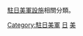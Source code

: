 [[駐日美軍|駐日美軍]][[軍事基地|設施]]相關分類。
{{Commonscat|Military facilities of the United States in Japan}}

[[Category:駐日美軍|Category:駐日美軍]]
[[Category:駐外美軍基地|日]]
[[Category:日本軍事設施|美]]